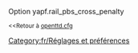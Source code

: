 {{fr/Amorce}}
Option yapf.rail_pbs_cross_penalty

<small><<Retour à [[Main/fr/Openttd.cfg|openttd.cfg]]</small>
[[Category:fr/Réglages et préférences]]